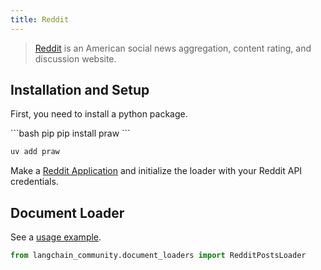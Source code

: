 ```yaml
---
title: Reddit
---
```


>[Reddit](https://www.reddit.com) is an American social news aggregation, content rating, and discussion website.

## Installation and Setup

First, you need to install a python package.

<CodeGroup>
```bash pip
pip install praw
```

```bash uv
uv add praw
```
</CodeGroup>

Make a [Reddit Application](https://www.reddit.com/prefs/apps/) and initialize the loader with your Reddit API credentials.

## Document Loader

See a [usage example](/oss/integrations/document_loaders/reddit).


```python
from langchain_community.document_loaders import RedditPostsLoader
```
